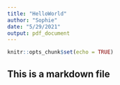 ```yaml
---
title: "HelloWorld"
author: "Sophie"
date: "5/29/2021"
output: pdf_document
---
```


```r
knitr::opts_chunk$set(echo = TRUE)
```
## This is a markdown file

